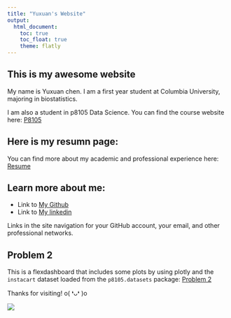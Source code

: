 ```yaml
---
title: "Yuxuan's Website"
output: 
  html_document:
    toc: true
    toc_float: true
    theme: flatly
---
```


## This is my awesome website
My name is Yuxuan chen. I am a first year student at Columbia University, majoring in biostatistics. 

I am also a student in p8105 Data Science. You can find the course website here: [P8105](https://www.p8105.com)

## Here is my resumn page:
You can find more about my academic and professional experience here: 
[Resume](about.html)


## Learn more about me:
* Link to [My Github](https://github.com/yuxuan658)
* Link to [My linkedin](https://www.linkedin.com/in/yuxuan-claire-chen)

Links in the site navigation for your GitHub account, your email, and other professional networks.

## Problem 2

This is a flexdashboard that includes some plots by using plotly and the `instacart` dataset loaded from the `p8105.datasets` package: [Problem 2](plots.html) 

Thanks for visiting! o( ❛ᴗ❛ )o     

![](image/thanks_for_watching.jpg)